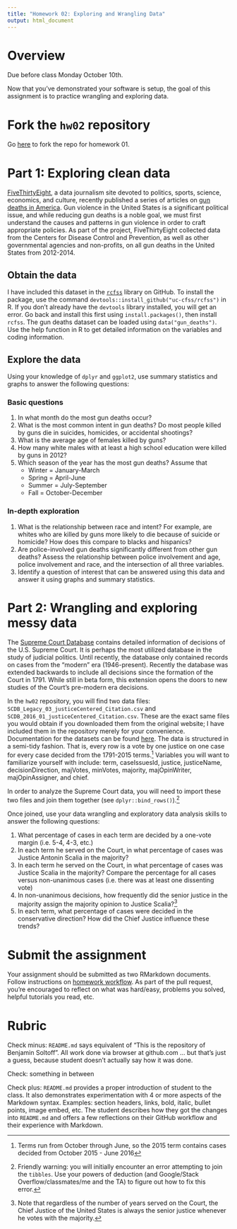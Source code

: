 ```yaml
---
title: "Homework 02: Exploring and Wrangling Data"
output: html_document
---
```


# Overview

Due before class Monday October 10th.

Now that you've demonstrated your software is setup, the goal of this assignment is to practice wrangling and exploring data.

# Fork the `hw02` repository

Go [here](https://github.com/uc-cfss/hw02) to fork the repo for homework 01.

# Part 1: Exploring clean data

[FiveThirtyEight](http://fivethirtyeight.com/), a data journalism site devoted to politics, sports, science, economics, and culture, recently published a series of articles on [gun deaths in America](http://fivethirtyeight.com/features/gun-deaths-introduction/). Gun violence in the United States is a significant political issue, and while reducing gun deaths is a noble goal, we must first understand the causes and patterns in gun violence in order to craft appropriate policies. As part of the project, FiveThirtyEight collected data from the Centers for Disease Control and Prevention, as well as other governmental agencies and non-profits, on all gun deaths in the United States from 2012-2014.

## Obtain the data

I have included this dataset in the [`rcfss`](https://github.com/uc-cfss/rcfss) library on GitHub. To install the package, use the command `devtools::install_github("uc-cfss/rcfss")` in R. If you don't already have the `devtools` library installed, you will get an error. Go back and install this first using `install.packages()`, then install `rcfss`. The gun deaths dataset can be loaded using `data("gun_deaths")`. Use the help function in R to get detailed information on the variables and coding information.

## Explore the data

Using your knowledge of `dplyr` and `ggplot2`, use summary statistics and graphs to answer the following questions:

### Basic questions

1. In what month do the most gun deaths occur?
1. What is the most common intent in gun deaths? Do most people killed by guns die in suicides, homicides, or accidental shootings?
1. What is the average age of females killed by guns?
1. How many white males with at least a high school education were killed by guns in 2012?
1. Which season of the year has the most gun deaths? Assume that
    * Winter = January-March
    * Spring = April-June
    * Summer = July-September
    * Fall = October-December

### In-depth exploration

1. What is the relationship between race and intent? For example, are whites who are killed by guns more likely to die because of suicide or homicide? How does this compare to blacks and hispanics?
1. Are police-involved gun deaths significantly different from other gun deaths? Assess the relationship between police involvement and age, police involvement and race, and the intersection of all three variables.
1. Identify a question of interest that can be answered using this data and answer it using graphs and summary statistics.

# Part 2: Wrangling and exploring messy data

The [Supreme Court Database](http://scdb.wustl.edu/) contains detailed information of decisions of the U.S. Supreme Court. It is perhaps the most utilized database in the study of judicial politics. Until recently, the database only contained records on cases from the "modern" era (1946-present). Recently the database was extended backwards to include all decisions since the formation of the Court in 1791. While still in beta form, this extension opens the doors to new studies of the Court's pre-modern era decisions.

In the `hw02` repository, you will find two data files: `SCDB_Legacy_03_justiceCentered_Citation.csv` and `SCDB_2016_01_justiceCentered_Citation.csv`. These are the exact same files you would obtain if you downloaded them from the original website; I have included them in the repository merely for your convenience. Documentation for the datasets can be found [here](http://scdb.wustl.edu/documentation.php). The data is structured in a semi-tidy fashion. That is, every row is a vote by one justice on one case for every case decided from the 1791-2015 terms.^[Terms run from October through June, so the 2015 term contains cases decided from October 2015 - June 2016] Variables you will want to familiarize yourself with include: term, caseIssuesId, justice, justiceName, decisionDirection, majVotes, minVotes, majority, majOpinWriter, majOpinAssigner, and chief.

In order to analyze the Supreme Court data, you will need to import these two files and join them together (see `dplyr::bind_rows()`).^[Friendly warning: you will initially encounter an error attempting to join the `tibbles`. Use your powers of deduction (and Google/Stack Overflow/classmates/me and the TA) to figure out how to fix this error.]

Once joined, use your data wrangling and exploratory data analysis skills to answer the following questions:

1. What percentage of cases in each term are decided by a one-vote margin (i.e. 5-4, 4-3, etc.)
2. In each term he served on the Court, in what percentage of cases was Justice Antonin Scalia in the majority?
3. In each term he served on the Court, in what percentage of cases was Justice Scalia in the majority? Compare the percentage for all cases versus non-unanimous cases (i.e. there was at least one dissenting vote)
4. In non-unanimous decisions, how frequently did the senior justice in the majority assign the majority opinion to Justice Scalia?^[Note that regardless of the number of years served on the Court, the Chief Justice of the United States is always the senior justice whenever he votes with the majority.]
5. In each term, what percentage of cases were decided in the conservative direction? How did the Chief Justice influence these trends?

# Submit the assignment

Your assignment should be submitted as two RMarkdown documents. Follow instructions on [homework workflow](hw00_homework_guidelines.html#homework_workflow). As part of the pull request, you're encouraged to reflect on what was hard/easy, problems you solved, helpful tutorials you read, etc.

# Rubric

Check minus: `README.md` says equivalent of "This is the repository of Benjamin Soltoff". All work done via browser at github.com ... but that's just a guess, because student doesn't actually say how it was done.

Check: something in between

Check plus: `README.md` provides a proper introduction of student to the class. It also demonstrates experimentation with 4 or more aspects of the Markdown syntax. Examples: section headers, links, bold, italic, bullet points, image embed, etc. The student describes how they got the changes into `README.md` and offers a few reflections on their GitHub workflow and their experience with Markdown.
